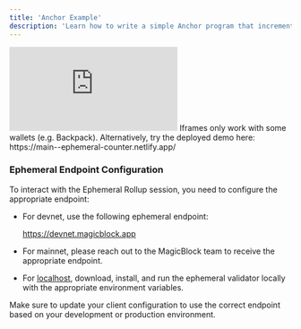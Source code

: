 ```yaml
---
title: 'Anchor Example'
description: 'Learn how to write a simple Anchor program that increments a counter on Solana'
---
```



<div
  style={{
    position: 'relative',
    paddingBottom: '56.25%',
    height: 0,
    overflow: 'hidden',
  }}
>
  <iframe
    src='https://www.youtube.com/embed/qwu2RBKyFiw?si=PMg-3UbRfvvbrs7C&list=PLWR_ZQiGMS8mIe1kPZe8OfHIbhvZqaM8V'
    title="Build a real-time Anchor Counter on Solana with MagicBlock's Ephemeral Rollup | Tutorial"
    style={{
      position: 'absolute',
      top: 0,
      left: 0,
      width: '100%',
      height: '100%',
    }}
    frameBorder='0'
    allow='accelerometer; autoplay; clipboard-write; encrypted-media; gyroscope; picture-in-picture; web-share'
    allowFullScreen
    referrerPolicy='strict-origin-when-cross-origin'
  />
</div>

This guide will walk you through the process of writing a simple Anchor program that increments a counter. You'll learn how to deploy this program on Solana and interact with it using a React client.

---

## Software Packages

This program is developed and tested with the following software packages. Other sofware may also be compatible.

| Software   | Version | Installation Guide                                              |
| ---------- | ------- | --------------------------------------------------------------- |
| **Solana** | 2.1.21  | [Install Solana](https://docs.anza.xyz/cli/install)             |
| **Rust**   | 1.82.0  | [Install Rust](https://www.rust-lang.org/tools/install)         |
| **Anchor** | 0.31.1  | [Install Anchor](https://www.anchor-lang.com/docs/installation) |

## Quick Access to Source Code

If you prefer to dive straight into the code:

<CardGroup cols={2}>
  <Card
    title='Source Code: Anchor Counter Program'
    icon='anchor'
    href='https://github.com/magicblock-labs/magicblock-engine-examples/tree/main/anchor-counter'
    iconType='duotone'
  ></Card>
  <Card
    title='Source Code: React Client'
    icon='react'
    href='https://github.com/GabrielePicco/ephemeral-counter-ui'
    iconType='duotone'
  ></Card>
</CardGroup>

## Writing the Anchor Program

Let's break down the key components of our counter program:

## Core Functionality

The program implements two main instructions:

1. `initialize`: Sets the counter to 0
2. `increment`: Increments the counter by 1

Here's the core structure of our program:

```rust
#[ephemeral]
#[program]
pub mod anchor_counter {
    use super::*;

    /// Initialize the counter.
    pub fn initialize(ctx: Context<Initialize>) -> Result<()> {
        let counter = &mut ctx.accounts.counter;
        counter.count = 0;
        Ok(())
    }

    /// Increment the counter.
    pub fn increment(ctx: Context<Increment>) -> Result<()> {
        let counter = &mut ctx.accounts.counter;
        counter.count += 1;
        Ok(())
    }

    // ... Additional instructions will be added here
}
```

Nothing special here, just a simple Anchor program that increments a counter. The only difference is that we're adding the `delegate` macro to inject some useful logic to interact with the delegation program.

### Delegating the Counter PDA

In order to delegate the counter PDA, and make it writable in an Ephemeral Rollup session, we need to add an `delegate` instruction which
internally calls the `delegate_pda` function. `delegate` will CPI to the delegation program, which upon validation will gain ownership of the account.
After this step, an ephemeral validator can start processing transactions on the counter PDA and propose state diff trough the delegation program.

<Card
  title='Transaction (Base Layer): Delegate'
  icon='magnifying-glass'
  href='https://solscan.io/tx/5tyEk8gkdP88xe8GL7X12f9WGZfYZtmDbuXozvqkpea4rphXPiNp91vAzmSjsyUR399wimBYazEszKSH35sidPRH?cluster=devnet'
  iconType='duotone'
>
  Inspect transactions details on Solana Explorer
</Card>

```rust
/// Add delegate function to the context
#[delegate]
#[derive(Accounts)]
pub struct DelegateInput<'info> {
    pub payer: Signer<'info>,
    /// CHECK The pda to delegate
    #[account(mut, del)]
    pub pda: AccountInfo<'info>,
}
```

```rust
/// Delegate the account to the delegation program
/// Set specific validator based on ER, see https://docs.magicblock.gg/pages/get-started/how-integrate-your-program/local-setup
pub fn delegate(ctx: Context<DelegateInput>) -> Result<()> {
    ctx.accounts.delegate_pda(
        &ctx.accounts.payer,
        &[TEST_PDA_SEED],
        DelegateConfig {
            // Optionally set a specific validator from the first remaining account
            validator: ctx.remaining_accounts.first().map(|acc| acc.key()),
            ..Default::default()
        },
    )?;
    Ok(())
}
```

### Committing while the PDA is delegated

The ephemeral runtime allow to commit the state of the PDA while it is delegated. This is done by calling the `commit_accounts` function.

<CardGroup cols={2}>
  <Card
    title='Transaction (ER): Commit'
    icon='magnifying-glass'
    href='https://solscan.io/tx/335F5UcgAW3P8wSaVoEPiBoxeykw9wR1kcJLWUnd9sHmxymCgGvLtxaGDy6ZKDgJw2ku9jtRqwVNY85DuAHvs9GT?cluster=custom&customUrl=https://devnet.magicblock.app'
    iconType='duotone'
  >
    Inspect transaction details on Solana Explorer
  </Card>
  <Card
    title='Transaction (Base layer): Commit'
    icon='magnifying-glass'
    href='https://solscan.io/tx/3xzMGbj2fwFCnGp6r7wyMv5LExmL6SXaEbt52DmxA3Wx1LyksuXpPJS4AAPtqoSeJe3aF7oY3jFNiEhBQKwhzRGN?cluster=devnet'
    iconType='duotone'
  >
    Inspect transaction details on Solana Explorer
  </Card>
</CardGroup>

```rust
/// Increment the counter and manually commit the account in the Ephemeral Rollup session.
pub fn increment_and_commit(ctx: Context<IncrementAndCommit>) -> Result<()> {
    let counter = &mut ctx.accounts.counter;
    counter.count += 1;
    commit_accounts(
        &ctx.accounts.payer,
        vec![&ctx.accounts.counter.to_account_info()],
        &ctx.accounts.magic_context,
        &ctx.accounts.magic_program,
    )?;
    Ok(())
}
```

### Undelegating the PDA

Undelegating the PDA is done by calling the `commit_and_undelegate_accounts` as part of some instruction.
Undelegation commit the latest state and give back the ownership of the PDA to the owner program.

<CardGroup cols={2}>
  <Card
    title='Transaction (ER): Undelegate'
    icon='magnifying-glass'
    href='https://solscan.io/tx/3MN6Avygk3FwsuQPoKHzpLo9kBBommHwRHTdgxBooDwsaNHgSYr1yaDXYEe63Eii5DCVbtaK89Yyrhy3dSGhHmvw?cluster=custom&customUrl=https://devnet.magicblock.app'
    iconType='duotone'
  >
    Inspect transaction details on Solana Explorer
  </Card>
  <Card
    title='Transaction (Base layer): Undelegate'
    icon='magnifying-glass'
    href='https://solscan.io/tx/2YwzNQh632bJu8TSP9GPsXmh7o78KgMMM9QPNbdaAzamtjGZfmT4o7bkG2PtpCWp7aJmmxpxTXr4Qo36k5EjgPab?cluster=devnet'
    iconType='duotone'
  >
    Inspect transaction details on Solana Explorer
  </Card>
</CardGroup>

```rust
/// Undelegate the account from the delegation program
pub fn undelegate(ctx: Context<IncrementAndCommit>) -> Result<()> {
    commit_and_undelegate_accounts(
        &ctx.accounts.payer,
        vec![&ctx.accounts.counter.to_account_info()],
        &ctx.accounts.magic_context,
        &ctx.accounts.magic_program,
    )?;
    Ok(())
}
```

## Connecting the React Client

The React client is a simple interface that allows you to interact with the Anchor program.
It uses the Anchor bindings to interact with the program and the MagicBlock SDK to interact with the Ephemeral Rollup session.

{" "}

<Card
  title='Source Code: React Client'
  icon='react'
  href='https://github.com/GabrielePicco/ephemeral-counter-ui'
  iconType='duotone'
></Card>

<iframe
  src='https://main--ephemeral-counter.netlify.app/'
  width='100%'
  height='500'
  frameborder='0'
></iframe>

<Warning>
  Iframes only work with some wallets (e.g. Backpack). Alternatively, try the
  deployed demo here: https://main--ephemeral-counter.netlify.app/
</Warning>

### Ephemeral Endpoint Configuration

To interact with the Ephemeral Rollup session, you need to configure the appropriate endpoint:

- For devnet, use the following ephemeral endpoint:

  https://devnet.magicblock.app

- For mainnet, please reach out to the MagicBlock team to receive the appropriate endpoint.
- For <a href="/pages/ephemeral-rollups-ers/how-to-guide/local-development">localhost</a>, download, install, and run the ephemeral validator locally with the appropriate environment variables.

Make sure to update your client configuration to use the correct endpoint based on your development or production environment.

<Endpoints />

<CardGroup cols={2}>
  <Card
    title='Source Code: Anchor Counter Program'
    icon='anchor'
    href='https://github.com/magicblock-labs/magicblock-engine-examples/tree/main/anchor-counter'
    iconType='duotone'
  ></Card>
  <Card
    title='Source Code: React Client'
    icon='react'
    href='https://github.com/GabrielePicco/ephemeral-counter-ui'
    iconType='duotone'
  ></Card>
</CardGroup>
